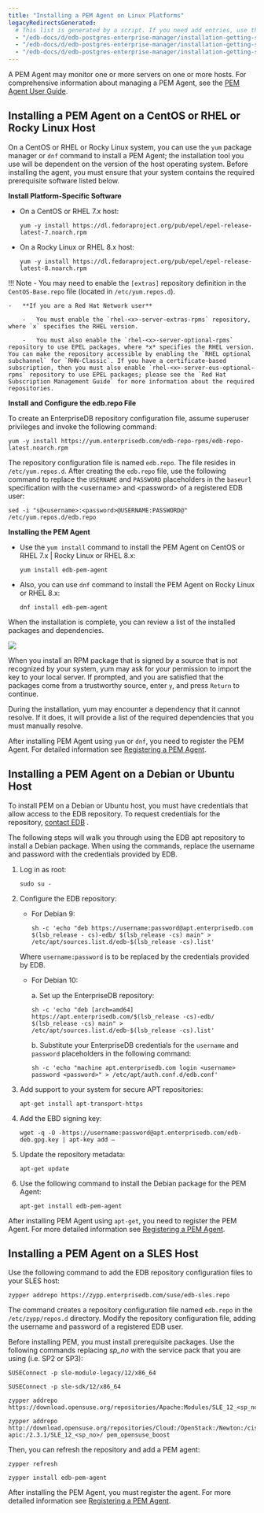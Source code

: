 ```yaml
---
title: "Installing a PEM Agent on Linux Platforms"
legacyRedirectsGenerated:
  # This list is generated by a script. If you need add entries, use the `legacyRedirects` key.
  - "/edb-docs/d/edb-postgres-enterprise-manager/installation-getting-started/linux-installation-guide/7.14/installing_pem_agent_on_linux.html"
  - "/edb-docs/d/edb-postgres-enterprise-manager/installation-getting-started/linux-installation-guide/7.15/installing_pem_agent_on_linux.html"
  - "/edb-docs/d/edb-postgres-enterprise-manager/installation-getting-started/linux-installation-guide/7.16/installing_pem_agent_on_linux.html"
---
```


A PEM Agent may monitor one or more servers on one or more hosts. For comprehensive information about managing a PEM Agent, see the [PEM Agent User Guide](https://www.enterprisedb.com/docs/pem/latest/pem_agent/).

## Installing a PEM Agent on a CentOS or RHEL or Rocky Linux Host

On a CentOS or RHEL or Rocky Linux system, you can use the `yum` package manager or `dnf` command to install a PEM Agent; the installation tool you use will be dependent on the version of the host operating system. Before installing the agent, you must ensure that your system contains the required prerequisite software listed below.

**Install Platform-Specific Software**

-   On a CentOS or RHEL 7.x host:

    ```text
    yum -y install https://dl.fedoraproject.org/pub/epel/epel-release-latest-7.noarch.rpm
    ```

-   On a Rocky Linux or RHEL 8.x host:

    ```text
    yum -y install https://dl.fedoraproject.org/pub/epel/epel-release-latest-8.noarch.rpm
    ```

!!! Note
    -   You may need to enable the `[extras]` repository definition in the `CentOS-Base.repo` file (located in `/etc/yum.repos.d`).

    -   **If you are a Red Hat Network user**

        -   You must enable the `rhel-<x>-server-extras-rpms` repository, where `x` specifies the RHEL version.

        -   You must also enable the `rhel-<x>-server-optional-rpms` repository to use EPEL packages, where *x* specifies the RHEL version. You can make the repository accessible by enabling the `RHEL optional subchannel` for `RHN-Classic`. If you have a certificate-based subscription, then you must also enable `rhel-<x>-server-eus-optional-rpms` repository to use EPEL packages; please see the `Red Hat Subscription Management Guide` for more information about the required repositories.

**Install and Configure the edb.repo File**

To create an EnterpriseDB repository configuration file, assume superuser privileges and invoke the following command:

```text
yum -y install https://yum.enterprisedb.com/edb-repo-rpms/edb-repo-latest.noarch.rpm
```

The repository configuration file is named `edb.repo`. The file resides in `/etc/yum.repos.d`. After creating the `edb.repo` file, use the following command to replace the `USERNAME` and `PASSWORD` placeholders in the `baseurl` specification with the &lt;username> and &lt;password> of a registered EDB user:

```text
sed -i "s@<username>:<password>@USERNAME:PASSWORD@" /etc/yum.repos.d/edb.repo
```

**Installing the PEM Agent**

-   Use the `yum install` command to install the PEM Agent on CentOS or RHEL 7.x | Rocky Linux or RHEL 8.x:

    ```text
    yum install edb-pem-agent
    ```

-   Also, you can use `dnf` command to install the PEM Agent on Rocky Linux or RHEL 8.x:

    ```text
    dnf install edb-pem-agent
    ```

When the installation is complete, you can review a list of the installed packages and dependencies.

![](../../images/pem_rpm_installation_agent.png)

When you install an RPM package that is signed by a source that is not recognized by your system, yum may ask for your permission to import the key to your local server. If prompted, and you are satisfied that the packages come from a trustworthy source, enter `y`, and press `Return` to continue.

During the installation, yum may encounter a dependency that it cannot resolve. If it does, it will provide a list of the required dependencies that you must manually resolve.

After installing PEM Agent using `yum` or `dnf`, you need to register the PEM Agent. For detailed information see [Registering a PEM Agent](07_registering_a_pem_agent/#registering-a-pem-agent).

## Installing a PEM Agent on a Debian or Ubuntu Host

To install PEM on a Debian or Ubuntu host, you must have credentials that allow access to the EDB repository. To request credentials for the repository, [contact EDB](https://www.enterprisedb.com/repository-access-request) .

The following steps will walk you through using the EDB apt repository to install a Debian package. When using the commands, replace the username and password with the credentials provided by EDB.

1.  Log in as root:

    ```text
    sudo su -
    ```

2.  Configure the EDB repository:

    -   For Debian 9:

        ```text
        sh -c 'echo "deb https://username:password@apt.enterprisedb.com $(lsb_release - cs)-edb/ $(lsb_release -cs) main" > /etc/apt/sources.list.d/edb-$(lsb_release -cs).list'
        ```

    Where `username:password` is to be replaced by the credentials provided by EDB.

    -   For Debian 10:

        a.  Set up the EnterpriseDB repository:

        ```text
        sh -c 'echo "deb [arch=amd64] https://apt.enterprisedb.com/$(lsb_release -cs)-edb/ $(lsb_release -cs) main" > /etc/apt/sources.list.d/edb-$(lsb_release -cs).list'
        ```

        b.  Substitute your EnterpriseDB credentials for the `username` and `password` placeholders in the following command:

        ```text
        sh -c 'echo "machine apt.enterprisedb.com login <username> password <password>" > /etc/apt/auth.conf.d/edb.conf'
        ```

3.  Add support to your system for secure APT repositories:

    ```text
    apt-get install apt-transport-https
    ```

4.  Add the EBD signing key:

    ```text
    wget -q -O -https://username:password@apt.enterprisedb.com/edb-deb.gpg.key | apt-key add –
    ```

5.  Update the repository metadata:

    ```text
    apt-get update
    ```

6.  Use the following command to install the Debian package for the PEM Agent:

    ```text
    apt-get install edb-pem-agent
    ```

After installing PEM Agent using `apt-get`, you need to register the PEM Agent. For more detailed information see [Registering a PEM Agent](07_registering_a_pem_agent/#registering-a-pem-agent).

## Installing a PEM Agent on a SLES Host

Use the following command to add the EDB repository configuration files to your SLES host:

```text
zypper addrepo https://zypp.enterprisedb.com/suse/edb-sles.repo
```

The command creates a repository configuration file named `edb.repo` in the `/etc/zypp/repos.d` directory. Modify the repository configuration file, adding the username and password of a registered EDB user.

Before installing PEM, you must install prerequisite packages. Use the following commands replacing *sp_no* with the service pack that you are using (i.e. SP2 or SP3):

```text
SUSEConnect -p sle-module-legacy/12/x86_64

SUSEConnect -p sle-sdk/12/x86_64

zypper addrepo https://download.opensuse.org/repositories/Apache:Modules/SLE_12_<sp_no>/Apache:Modules.repo

zypper addrepo http://download.opensuse.org/repositories/Cloud:/OpenStack:/Newton:/cisco-apic:/2.3.1/SLE_12_<sp_no>/ pem_opensuse_boost
```

Then, you can refresh the repository and add a PEM agent:

```text
zypper refresh

zypper install edb-pem-agent
```

After installing the PEM Agent, you must register the agent. For more detailed information see [Registering a PEM Agent](07_registering_a_pem_agent/#registering-a-pem-agent).

